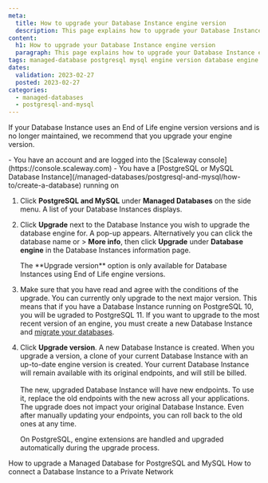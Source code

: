 ```yaml
---
meta:
  title: How to upgrade your Database Instance engine version
  description: This page explains how to upgrade your Database Instance engine to the next major version.
content:
  h1: How to upgrade your Database Instance engine version
  paragraph: This page explains how to upgrade your Database Instance engine to the next major version.
tags: managed-database postgresql mysql engine version database engine
dates:
  validation: 2023-02-27
  posted: 2023-02-27
categories:
  - managed-databases
  - postgresql-and-mysql
---
```

 
If your Database Instance uses an End of Life engine version versions and is no longer maintained, we recommend that you upgrade your engine version.
 
<Macro id="iam-requirements" />

<Message type="requirement">
  - You have an account and are logged into the [Scaleway console](https://console.scaleway.com)
  - You have a [PostgreSQL or MySQL Database Instance](/managed-databases/postgresql-and-mysql/how-to/create-a-database) running on 
</Message>

1. Click **PostgreSQL and MySQL** under **Managed Databases** on the side menu. A list of your Database Instances displays.

    <Lightbox src="scaleway-rdb-engine-version-upgrade.webp" alt="List of Database Instances in the Scaleway console. A warning sign displays under the name of the Database Instance that has an End of Life engine version. Next to the warning, an upgrade hyperlink displays" />
2. Click **Upgrade** next to the Database Instance you wish to upgrade the database engine for. A pop-up appears.
    <Message type="tip">
      Alternatively you can click the database name or <Icon name="more" /> > **More info**, then click **Upgrade** under **Database engine** in the Database Instances information page.
    </Message>

    <Message type="note">
      The **Upgrade version** option is only available for Database Instances using End of Life engine versions.
    </Message>

    <Lightbox src="scaleway-engine-version-upgrade-pop-up.webp" alt="" />
3. Make sure that you have read and agree with the conditions of the upgrade. 
    <Message type="note">
        You can currently only upgrade to the next major version. This means that if you have a Database Instance running on PostgreSQL 10, you will be ugraded to PostgreSQL 11. If you want to upgrade to the most recent version of an engine, you must create a new Database Instance and [migrate your databases](https://www.scaleway.com/en/docs/tutorials/migrate-databases-instance/).
    </Message>
4. Click **Upgrade version**. A new Database Instance is created.
    <Message type="important">
      When you upgrade a version, a clone of your current Database Instance with an up-to-date engine version is created. Your current Database Instance will remain available with its original endpoints, and will still be billed.<br /><br />The new, upgraded Database Instance will have new endpoints. To use it, replace the old endpoints with the new across all your applications. The upgrade does not impact your original Database Instance. Even after manually updating your endpoints, you can roll back to the old ones at any time.
    </Message> 

    <Message type="important">
      On PostgreSQL, engine extensions are handled and upgraded automatically during the upgrade process.
    </Message> 

<Navigation title="See Also">
  <PreviousButton to="/managed-databases/postgresql-and-mysql/how-to/upgrade-a-database">How to upgrade a Managed Database for PostgreSQL and MySQL</PreviousButton>
  <NextButton to="/managed-databases/postgresql-and-mysql/how-to/connect-database-private-network/">How to connect a Database Instance to a Private Network</NextButton>
</Navigation>



